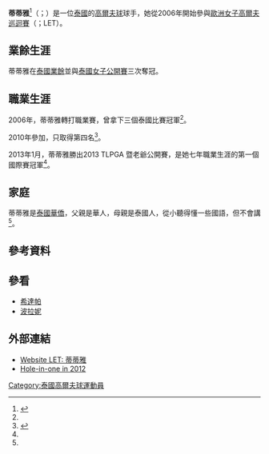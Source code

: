 {{noteTA
|T=zh-hans:提提娅;zh-hant:蒂蒂雅
|1=zh-hans:提提娅;zh-hant:蒂蒂雅
}}
{{Infobox Golfer
| name              = 蒂蒂雅
| image             = 
| imagesize         = Titiya Plucksataporn.jpg<!-- Optional, default is 200px -->
| caption           = 
| fullname          = ธิติยา พฤกษ์สถาพร
| nickname          = ต็อบ
| birthdate         = {{Birth date and age|1982|12|24}}
| birthplace        = {{THA}}
| deathdate         = <!-- {{Death date and age|YYYY|MM|DD|YYYY|MM|DD}} -->
| deathplace        = 
| height            = <!-- {{height|ft=|in=}} OR {{height|m=|precision=0}} -->
| weight            = 
| nationality       = {{THA}}
| residence         = 
| spouse            = 
| partner           = 
| children          = 
| college           = 
| status            = <!-- Amateur or Professional (when year turned pro unknown)-->
| yearpro           = <!-- Year turned professional -->
| retired           = <!-- Year retired -->
| tour              = <!-- Current tours which a member of -->
| extour            = <!-- Former tours which a member of -->
| prowins           = <!-- Number of professional victories -->
| lpgawins          = <!-- Number of LPGA Tour wins -->
| letwins           = <!-- Number of Ladies European Tour wins -->
| jlpgawins         = <!-- LPGA of Japan Tour wins -->
| klpgawins         = <!-- LPGA of Korea Tour wins -->
| lagtwins          = <!-- Number of Ladies Asian Golf Tour wins -->
| alpgwins          = <!-- Number of ALPG Tour wins -->
| futwins           = <!-- Number of Futures Tour wins -->
| otherwins         = <!-- Number of Other wins -->
| majorwins         = <!-- Number of Major Championship wins -->
| western           = <!-- Best finish & year – Western Open (women only) -->
| titleholders      = <!-- Best finish & year – Titleholders C'ship (women only) -->
| nabisco           = <!-- Best finish & year – Kraft Nabisco C'ship (women only) -->
| lpga              = <!-- Best finish & year – LPGA Championship (women only) -->
| wusopen           = <!-- Best finish & year – U.S. Women's Open (women only) -->
| dumaurier         = <!-- Best finish & year – du Maurier Classic (women only) -->
| wbritopen         = <!-- Best finish & year – Women's British Open (women only) -->
| wghofid           = <!-- World Golf Hall of Fame member ID (!請填英文!) -->
| wghofyear         = <!-- World Golf Hall of Fame year inducted -->
| award1            = <!-- Achievement or award details -->
| year1             = <!-- Year(s) of achievement or award -->
| award2            = 
| year2             = 
}}
'''蒂蒂雅'''<ref name=tlpga>{{cite news |url=http://www.tlpga.org.tw/Games_NewsDetail.php?gno=20&autono=37 |title=2013 TLPGA暨老爺公開賽 最後一回合新聞稿 |date=2013-01-13 |accessdate=2015-02-06 |language=zh-hant |archive-date=2015-02-06 |archive-url=https://web.archive.org/web/20150206081055/http://www.tlpga.org.tw/Games_NewsDetail.php?gno=20&autono=37 |dead-url=no }}</ref>（{{lang|en|'''Titiya Plucksataporn'''}}；{{bd|1982年|12月24日|||catIdx=Titiya}}）是一位[[泰國|泰國]]的[[高爾夫球|高爾夫球]]球手，她從2006年開始參與[[歐洲女子高爾夫巡迴賽|歐洲女子高爾夫巡迴賽]]（{{lang|en|Ladies European Tour}}；LET）。

==業餘生涯==
蒂蒂雅在[[泰國業餘公開賽|泰國業餘]]並與[[泰國女子公開賽|泰國女子公開賽]]三次奪冠。

==職業生涯==
2006年，蒂蒂雅轉打職業賽，曾拿下三個泰國比賽冠軍<ref name=tlpga />。

2010年參加，只取得第四名<ref>{{cite news|url=http://www.taiwan-hitachi.com.tw/ladiesclassic2015/page/history/2010.html|title=2010年度第二屆日立慈善盃女子高爾夫菁英賽|accessdate=2015-02-06|language=zh-hant|archive-date=2016-03-04|archive-url=https://web.archive.org/web/20160304085213/http://www.taiwan-hitachi.com.tw/ladiesclassic2015/page/history/2010.html|dead-url=no}}</ref>。

2013年1月，蒂蒂雅勝出2013 TLPGA 暨老爺公開賽，是她七年職業生涯的第一個國際賽冠軍<ref name=tlpga />。

==家庭==
蒂蒂雅是[[泰國華僑|泰國華僑]]，父親是華人，母親是泰國人，從小聽得懂一些國語，但不會講<ref name=tlpga />。

==參考資料==
{{reflist}}

==參看==
*[[希達帕|希達帕]]
*[[波拉妮|波拉妮]]

==外部連結==
* [http://ladieseuropeantour.com/player/?player=120704 Website LET: 蒂蒂雅] {{Wayback|url=http://ladieseuropeantour.com/player/?player=120704 |date=20171130190009 }}
* [https://web.archive.org/web/20140728011438/http://www.ladieseuropeantour.com/main_article.php?id=60563&pid=1005 Hole-in-one in 2012]

[[Category:泰國高爾夫球運動員|Category:泰國高爾夫球運動員]]